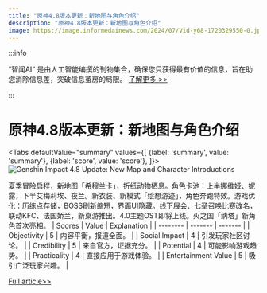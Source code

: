 ```yaml
---
title: "原神4.8版本更新：新地图与角色介绍"
description: "原神4.8版本更新：新地图与角色介绍"
image: https://image.informedainews.com/2024/07/Vid-y68-1720329550-0.jpg
---
```



:::info

“智闻AI“ 是由人工智能编撰的刊物集合，确保您只获得最有价值的信息，旨在助您消除信息差，突破信息茧房的局限。  [了解更多 >>](/)

:::

# 原神4.8版本更新：新地图与角色介绍


<Tabs
	defaultValue="summary"
	values={[
	{label: 'summary', value: 'summary'},
	{label: 'score', value: 'score'},
]}>
<TabItem value="summary">
<img
  src="https://image.informedainews.com/2024/07/Vid-y68-1720329550-0.jpg"
  alt="Genshin Impact 4.8 Update: New Map and Character Introductions"
/>



夏季冒险启程，新地图「希穆兰卡」，折纸动物栖息。角色卡池：上半娜维娅、妮露，下半艾梅莉埃、夜兰。新衣装、新模式「绘想游迹」，角色奔跑特效。游戏优化：历练点存储，BOSS刷新缩短，界面UI隐藏。线下展会、七圣召唤比赛改名，联动KFC、法国娇兰，新桌游推出。4.0主题OST即将上线。火之国「纳塔」新角色首次亮相。
</TabItem>
<TabItem value="score">
	| Scores     | Value   | Explanation |
	| -------- | ------- | ------- |
	| Objectivity  | 5    | 内容平衡，报道全面。    |
	| Social Impact | 4     | 引发玩家社区讨论。    |
	| Credibility    | 5    | 来自官方，证据充分。    |
	| Potential    | 4    | 可能影响游戏趋势。    |
	| Practicality    | 4    | 直接应用于游戏体验。    |
	| Entertainment Value    | 5    | 吸引广泛玩家兴趣。    |
</TabItem>
</Tabs>

[Full article>>](https://www.gcores.com/articles/184549)
